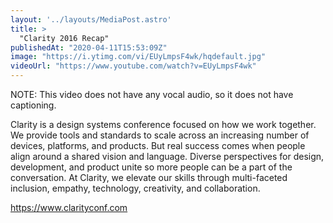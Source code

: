 ```yaml
---
layout: '../layouts/MediaPost.astro'
title: >
  "Clarity 2016 Recap"
publishedAt: "2020-04-11T15:53:09Z"
image: "https://i.ytimg.com/vi/EUyLmpsF4wk/hqdefault.jpg"
videoUrl: "https://www.youtube.com/watch?v=EUyLmpsF4wk"
---
```

NOTE: This video does not have any vocal audio, so it does not have captioning.

Clarity is a design systems conference focused on how we work together. We provide tools and standards to scale across an increasing number of devices, platforms, and products. But real success comes when people align around a shared vision and language. Diverse perspectives for design, development, and product unite so more people can be a part of the conversation. At Clarity, we elevate our skills through multi-faceted inclusion, empathy, technology, creativity, and collaboration.

https://www.clarityconf.com
